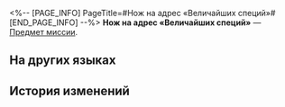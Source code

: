 <%-- [PAGE_INFO]
PageTitle=#Нож на адрес «Величайших специй»#
[END_PAGE_INFO] --%>
{{Предмет Инфобокс
|id          = 140276
|Изображение = Предмет Нож на адрес «Величайших специй».png
|Тип         = Предмет миссии
|Инвентарь   = Миссии
|Редкость    = 3
|Эффект      = 
|Описание    = Острый кухонный нож, завёрнутый в тонкий шёлк. Внутри также находится рекламка о найме в ресторан «Величайшие специи».
}}
'''Нож на адрес «Величайших специй»''' — [[Предмет миссии]].

==На других языках==
{{На других языках
|en   = Kitchen Knife Sent to Spices Supreme
|zhs  = 送往「尚滋味」的庖刀
|zht  = 送往「尚滋味」的庖刀
|ja   = 「尚滋味」へ送る包丁
|ko   = 「자미성」으로 보내는 식칼
|es   = Cuchillo de cocina enviado a Especias Supremas
|fr   = Couteau de cuisine destiné à Épices suprêmes
|ru   = Нож на адрес «Величайших специй»
|th   = มีดทำครัวที่จะส่งให้ "Spices Supreme"
|vi   = Dao Làm Bếp Giao Đến "Gia Vị Thượng Đẳng"
|de   = Küchenmesser, das an Das Höchste der Gewürze geschickt wurde
|id   = Pisau Dapur untuk "Spices Supreme"
|pt   = Faca de Cozinha Enviada ao Explosão de Temperos
}}

==История изменений==
{{История изменений|3.5}}